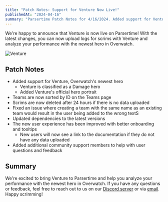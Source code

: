 ```yaml
---
title: "Patch Notes: Support for Venture Now Live!"
publishedAt: "2024-04-16"
summary: "Parsertime Patch Notes for 4/16/2024. Added support for Venture, Overwatch's newest hero."
---
```


We're happy to announce that Venture is now live on Parsertime! With the latest changes, you can now 
upload logs for scrims with Venture and analyze your performance with the newest hero in Overwatch.

![Venture](/venture_support.png)

## Patch Notes

- Added support for Venture, Overwatch's newest hero
  - Venture is classified as a Damage hero
  - Added Venture's official hero portrait
- Teams are now sorted by ID on the Teams page
- Scrims are now deleted after 24 hours if there is no data uploaded
- Fixed an issue where creating a team with the same name as an existing team would
result in the user being added to the wrong textS
- Updated dependencies to the latest versions
- The new user experience has been improved with better onboarding and tooltips
  - New users will now see a link to the documentation if they do not have any data uploaded
- Added additional community support members to help with user questions and feedback

## Summary

We're excited to bring Venture to Parsertime and help you analyze your performance with the newest hero in Overwatch.
If you have any questions or feedback, feel free to reach out to us on our [Discord server](https://discord.gg/svz3qhVDXM) 
or via [email](mailto:help@parsertime.app). Happy scrimming!
